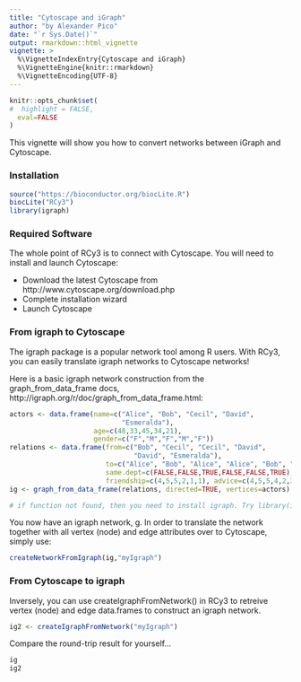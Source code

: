 ```yaml
---
title: "Cytoscape and iGraph"
author: "by Alexander Pico"
date: "`r Sys.Date()`"
output: rmarkdown::html_vignette
vignette: >
  %\VignetteIndexEntry{Cytoscape and iGraph}
  %\VignetteEngine{knitr::rmarkdown}
  %\VignetteEncoding{UTF-8}
---
```

```r
knitr::opts_chunk$set(
#  highlight = FALSE,
  eval=FALSE
)
```

This vignette will show you how to convert networks between iGraph and Cytoscape.

### Installation
```r
source("https://bioconductor.org/biocLite.R")
biocLite("RCy3")
library(igraph)
```

### Required Software
The whole point of RCy3 is to connect with Cytoscape. You will need to install and launch Cytoscape: 

* Download the latest Cytoscape from http://www.cytoscape.org/download.php 
* Complete installation wizard
* Launch Cytoscape 

### From igraph to Cytoscape
The igraph package is a popular network tool among R users. With RCy3, you can easily translate igraph networks to Cytoscape networks!

Here is a basic igraph network construction from the graph_from_data_frame docs, http://igraph.org/r/doc/graph_from_data_frame.html:
```r
actors <- data.frame(name=c("Alice", "Bob", "Cecil", "David",
                            "Esmeralda"),
                     age=c(48,33,45,34,21),
                     gender=c("F","M","F","M","F"))
relations <- data.frame(from=c("Bob", "Cecil", "Cecil", "David",
                               "David", "Esmeralda"),
                        to=c("Alice", "Bob", "Alice", "Alice", "Bob", "Alice"),
                        same.dept=c(FALSE,FALSE,TRUE,FALSE,FALSE,TRUE),
                        friendship=c(4,5,5,2,1,1), advice=c(4,5,5,4,2,3))
ig <- graph_from_data_frame(relations, directed=TRUE, vertices=actors)

# if function not found, then you need to install igraph. Try library(igraph)
```

You now have an igraph network, g.  In order to translate the network together with all vertex (node) and edge attributes over to Cytoscape, simply use:

```r
createNetworkFromIgraph(ig,"myIgraph")
```

### From Cytoscape to igraph 
Inversely, you can use createIgraphFromNetwork() in RCy3 to retreive vertex (node) and edge data.frames to construct an igraph network. 

```r
ig2 <- createIgraphFromNetwork("myIgraph")
```

Compare the round-trip result for yourself...
```r
ig
ig2
```
